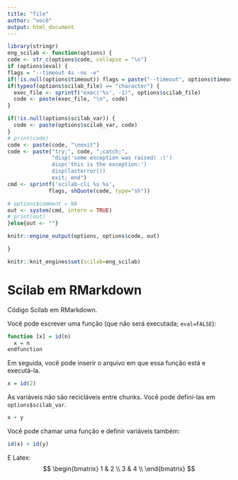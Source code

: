 ```yaml
---
title: "file" 
author: "você" 
output: html_document
---
```


```r
library(stringr) 
eng_scilab <- function(options) { 
code <- str_c(options$code, collapse = "\n")  
if (options$eval) { 
flags = "--timeout 4s -ns -e" 
if(!is.null(options$timeout)) flags = paste("--timeout", options$timeout, "-ns -e") 
if(typeof(options$scilab_file) == "character") {
  exec_file <- sprintf("exec('%s', -1)", options$scilab_file) 
  code <- paste(exec_file, "\n", code)   
} 

if(!is.null(options$scilab_var)) {
  code <- paste(options$scilab_var, code) 
} 
# print(code) 
code <- paste(code, "\nexit") 
code <- paste("try;", code, ";catch;", 
              "disp('some exception was raised! :(') 
              disp('this is the exception:') 
              disp(lasterror())  
              exit; end") 
cmd <- sprintf('scilab-cli %s %s',
             flags, shQuote(code, type="sh")) 

# options$comment = NA 
out <- system(cmd, intern = TRUE) 
# print(out) 
}else{out <- ""}

knitr::engine_output(options, options$code, out)

}

knitr::knit_engines$set(scilab=eng_scilab) 
``` 

# Scilab em RMarkdown 
Código Scilab em RMarkdown. 

Você pode escrever uma função (que não será executada; `eval=FALSE`): 

```r
function [x] = id(n) 
  x = n 
endfunction 
``` 

Em seguida, você pode inserir o arquivo em que essa função está e executá-la. 
```r
x = id(2) 
``` 

As variáveis não são recicláveis entre chunks. Você pode defini-las em `options$scilab_var`. 
```r
x + y 
``` 
Você pode chamar uma função e definir variáveis também: 
```r
id(x) + id(y)  
``` 


E Latex: 
$$ 
  \begin{bmatrix} 
    1 & 2 \\ 
    3 & 4 \\ 
  \end{bmatrix} 
$$ 

